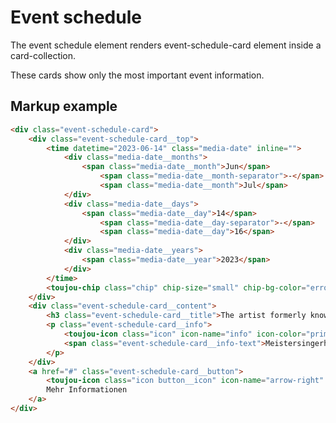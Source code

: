 # Event schedule

The event schedule element renders event-schedule-card element inside a card-collection.

These cards show only the most important event information.

## Markup example
```html
<div class="event-schedule-card">
    <div class="event-schedule-card__top">
        <time datetime="2023-06-14" class="media-date" inline="">
            <div class="media-date__months">
                <span class="media-date__month">Jun</span>
                    <span class="media-date__month-separator">-</span>
                    <span class="media-date__month">Jul</span>
            </div>
            <div class="media-date__days">
                <span class="media-date__day">14</span>
                    <span class="media-date__day-separator">-</span>
                    <span class="media-date__day">16</span>
            </div>
            <div class="media-date__years">
                <span class="media-date__year">2023</span>
            </div>
        </time>
        <toujou-chip class="chip" chip-size="small" chip-bg-color="error">Event abgesagt</toujou-chip>
    </div>
    <div class="event-schedule-card__content">
        <h3 class="event-schedule-card__title">The artist formerly known as Prince</h3>
        <p class="event-schedule-card__info">
            <toujou-icon class="icon" icon-name="info" icon-color="primary" icon-size="ms"></toujou-icon>
            <span class="event-schedule-card__info-text">Meistersingerhalle - Nürnberg</span>
        </p>
    </div>
    <a href="#" class="event-schedule-card__button">
        <toujou-icon class="icon button__icon" icon-name="arrow-right" icon-size="ms"></toujou-icon>
        Mehr Informationen
    </a>
</div>
```
